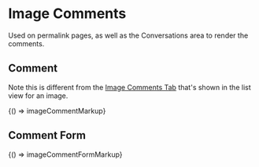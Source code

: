 
<Meta title="Legacy/Components/Image Comments" />

# Image Comments

Used on permalink pages, as well as the Conversations area to render the comments.

## Comment

Note this is different from the [Image Comments Tab](/?path=/story/legacy-components-image--comments-open) that's shown in the list view for an image.

<Preview>
  <Story name="Comment" height="100px">
    {() => imageCommentMarkup}
  </Story>
</Preview>

## Comment Form

<Preview>
  <Story name="Comment Form" height="300px">
    {() => imageCommentFormMarkup}
  </Story>
</Preview>
